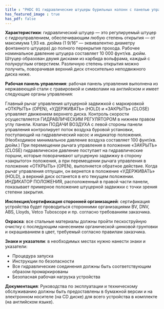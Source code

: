 ```yaml
---
title : "PHDC 01 гидравлические штуцеры бурильных колонн с панелью управления"
has_featured_image : true
has_pdf: false
---
```


<strong>Характеристики</strong>: гидравлический штуцер — это регулируемый штуцер с гидроуправлением, обеспечивающим любую степень открытия — от максимума 1,93 кв. дюйма (1 9/16” — эквивалентно диаметру фонтанного штуцера) до полного перекрытия прохода. Рабочее номинальное давление штуцера составляет 10 000 фунт/кв. дюйм. Штуцер образован двумя дисками из карбида вольфрама, каждый с полукруглым отверстием. Различную степень открытия можно получить, поворачивая верхний диск относительно неподвижного диска ниже.

<strong>Рабочая панель управления</strong>: рабочая панель управления выполнена из нержавеющей стали с гравировкой и символами на английском и имеет следующие органы управления:

Главный рычаг управления штуцерной задвижкой с маркировкой «ОТКРЫТЬ» (OPEN), «УДЕРЖИВАТЬ» (HOLD) и «ЗАКРЫТЬ» (CLOSE) управляет движением верхнего диска. Контроль скорости осуществляется ГИДРАВЛИЧЕСКИМ РЕГУЛЯТОРОМ в нижнем правом углу панели.
Клапан ПОДАЧИ ВОЗДУХА с левой стороны панели управления контролирует поток воздуха буровой установки, поступающий на гидравлический насос и индикатор положения. (Необходимое минимальное давление воздуха составляет 100 фунт/кв. дюйм.)
При перемещении рычага управления в положение «ЗАКРЫТЬ» (CLOSE) гидравлическое давление поступает на гидравлические поршни, которые поворачивают штуцерную задвижку в сторону «закрытого» положения, а при перемещении рычага управления в положение «ОТКРЫТЬ» (OPEN), выполняется обратное действие.  Когда рычаг управления отпущен, он вернется в положение «УДЕРЖИВАТЬ» (HOLD), а верхний диск останется в его текущем положении.
ИНДИКАТОР ПОЛОЖЕНИЯ, расположенный в правой части панели, показывает примерное положение штуцерной задвижки с точки зрения степени закрытия.

<strong>Инспекция/сертификация сторонней организацией</strong>: сертификация устройства будет проводиться сторонними организациями BV, DNV, ABS, Lloyds, Vetco Tuboscope и пр. согласно требованиям заказчика.

<strong>Окраска</strong>: все стальные материалы должны пройти пескоструйную очистку с последующим нанесением органической цинковой грунтовки и окрашиванием в цвет, требуемый согласно правилам заказчика.

<strong>Знаки и указатели</strong>: в необходимых местах нужно нанести знаки и указатели:

- Процедура запуска
- Инструкции по безопасности
- Все гидравлические соединения должны быть соответствующим образом промаркированы
- Безопасная рабочая нагрузка устройства

<strong>Документация</strong>:
Руководства по эксплуатации и техническому обслуживанию должны быть предоставлены в бумажной версии и на электронном носителе (на CD диске) для всего устройства в комплекте (на английском языке).
